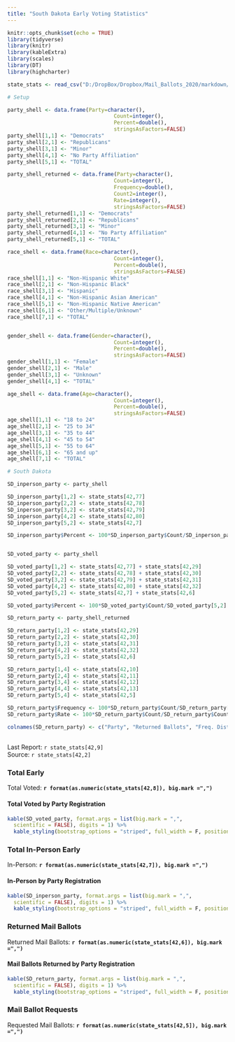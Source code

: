 ```yaml
---
title: "South Dakota Early Voting Statistics"
---
```

```r
knitr::opts_chunk$set(echo = TRUE)
library(tidyverse)
library(knitr)
library(kableExtra)
library(scales)
library(DT)
library(highcharter)

state_stats <- read_csv("D:/DropBox/Dropbox/Mail_Ballots_2020/markdown/2020G_Early_Vote.csv")

# Setup

party_shell <- data.frame(Party=character(),
                                  Count=integer(),
                                  Percent=double(),
                                  stringsAsFactors=FALSE)
party_shell[1,1] <- "Democrats"
party_shell[2,1] <- "Republicans"
party_shell[3,1] <- "Minor"
party_shell[4,1] <- "No Party Affiliation"
party_shell[5,1] <- "TOTAL"

party_shell_returned <- data.frame(Party=character(),
                                  Count=integer(),
                                  Frequency=double(),
                                  Count2=integer(),
                                  Rate=integer(),
                                  stringsAsFactors=FALSE)
party_shell_returned[1,1] <- "Democrats"
party_shell_returned[2,1] <- "Republicans"
party_shell_returned[3,1] <- "Minor"
party_shell_returned[4,1] <- "No Party Affiliation"
party_shell_returned[5,1] <- "TOTAL"

race_shell <- data.frame(Race=character(),
                                  Count=integer(),
                                  Percent=double(),
                                  stringsAsFactors=FALSE)
race_shell[1,1] <- "Non-Hispanic White"
race_shell[2,1] <- "Non-Hispanic Black"
race_shell[3,1] <- "Hispanic"
race_shell[4,1] <- "Non-Hispanic Asian American"
race_shell[5,1] <- "Non-Hispanic Native American"
race_shell[6,1] <- "Other/Multiple/Unknown"
race_shell[7,1] <- "TOTAL"


gender_shell <- data.frame(Gender=character(),
                                  Count=integer(),
                                  Percent=double(),
                                  stringsAsFactors=FALSE)
gender_shell[1,1] <- "Female"
gender_shell[2,1] <- "Male"
gender_shell[3,1] <- "Unknown"
gender_shell[4,1] <- "TOTAL"

age_shell <- data.frame(Age=character(),
                                  Count=integer(),
                                  Percent=double(),
                                  stringsAsFactors=FALSE)
age_shell[1,1] <- "18 to 24"
age_shell[2,1] <- "25 to 34"
age_shell[3,1] <- "35 to 44"
age_shell[4,1] <- "45 to 54"
age_shell[5,1] <- "55 to 64"
age_shell[6,1] <- "65 and up"
age_shell[7,1] <- "TOTAL"

# South Dakota

SD_inperson_party <- party_shell

SD_inperson_party[1,2] <- state_stats[42,77] 
SD_inperson_party[2,2] <- state_stats[42,78] 
SD_inperson_party[3,2] <- state_stats[42,79] 
SD_inperson_party[4,2] <- state_stats[42,80] 
SD_inperson_party[5,2] <- state_stats[42,7] 

SD_inperson_party$Percent <- 100*SD_inperson_party$Count/SD_inperson_party[5,2]


SD_voted_party <- party_shell

SD_voted_party[1,2] <- state_stats[42,77] + state_stats[42,29] 
SD_voted_party[2,2] <- state_stats[42,78] + state_stats[42,30] 
SD_voted_party[3,2] <- state_stats[42,79] + state_stats[42,31]
SD_voted_party[4,2] <- state_stats[42,80] + state_stats[42,32] 
SD_voted_party[5,2] <- state_stats[42,7] + state_stats[42,6]

SD_voted_party$Percent <- 100*SD_voted_party$Count/SD_voted_party[5,2]

SD_return_party <- party_shell_returned

SD_return_party[1,2] <- state_stats[42,29] 
SD_return_party[2,2] <- state_stats[42,30] 
SD_return_party[3,2] <- state_stats[42,31] 
SD_return_party[4,2] <- state_stats[42,32] 
SD_return_party[5,2] <- state_stats[42,6] 

SD_return_party[1,4] <- state_stats[42,10] 
SD_return_party[2,4] <- state_stats[42,11] 
SD_return_party[3,4] <- state_stats[42,12] 
SD_return_party[4,4] <- state_stats[42,13] 
SD_return_party[5,4] <- state_stats[42,5] 

SD_return_party$Frequency <- 100*SD_return_party$Count/SD_return_party[5,2]
SD_return_party$Rate <- 100*SD_return_party$Count/SD_return_party$Count2

colnames(SD_return_party) <- c("Party", "Returned Ballots", "Freq. Distribution", "Requested Ballots", "Return Rate")

```
## {.tabset}
Last Report: `r state_stats[42,9]`  
Source:  `r state_stats[42,2]`

### Total Early

Total Voted: **`r format(as.numeric(state_stats[42,8]), big.mark =",")`**

#### Total Voted by Party Registration

``` r
kable(SD_voted_party, format.args = list(big.mark = ",", 
  scientific = FALSE), digits = 1) %>%
  kable_styling(bootstrap_options = "striped", full_width = F, position = "left")
```

### Total In-Person Early

In-Person: **`r format(as.numeric(state_stats[42,7]), big.mark =",")`**

#### In-Person by Party Registration

``` r
kable(SD_inperson_party, format.args = list(big.mark = ",", 
  scientific = FALSE), digits = 1) %>%
  kable_styling(bootstrap_options = "striped", full_width = F, position = "left")
```

### Returned Mail Ballots

Returned Mail Ballots: **`r format(as.numeric(state_stats[42,6]), big.mark =",")`**

#### Mail Ballots Returned by Party Registration

``` r
kable(SD_return_party, format.args = list(big.mark = ",", 
  scientific = FALSE), digits = 1) %>%
  kable_styling(bootstrap_options = "striped", full_width = F, position = "left")
```

### Mail Ballot Requests

Requested Mail Ballots: **`r format(as.numeric(state_stats[42,5]), big.mark =",")`**

